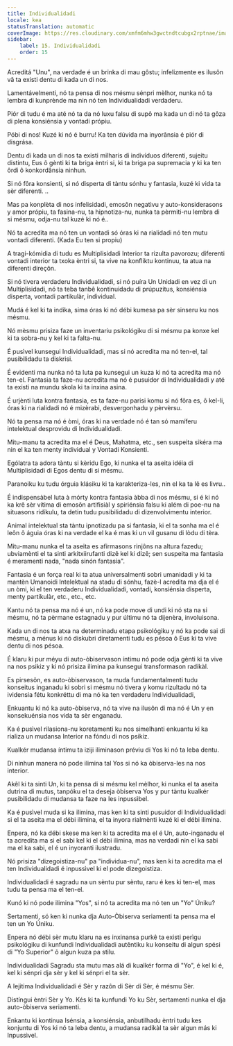 ```yaml
---
title: Individualidadi
locale: kea
statusTranslation: automatic
coverImage: https://res.cloudinary.com/xmfm6mhw3gwctndtcubgx2rptnae/image/upload/v1740468922/small_cover_tratado_de_psicologia_revolucionaria_a4c0dca4e0.webp
sidebar:
    label: 15. Individualidadi
    order: 15
---
```

Acreditá "Unu", na verdade é un brinka di mau gôstu; infelizmente es ilusôn vã ta existi dentu di kada un di nos.

Lamentávelmenti, nó ta pensa di nos mésmu sénpri mèlhor, nunka nó ta lembra di kunprènde ma nin nó ten Individualidadi verdaderu.

Piór di tudu é ma até nó ta da nó luxu falsu di supô ma kada un di nó ta gôza di plena konsiénsia y vontadi própiu.

Póbi di nos! Kuzé ki nó é burru! Ka ten dúvida ma inyorânsia é piór di disgrása.

Dentu di kada un di nos ta existi milharis di indivíduos diferenti, sujeitu distintu, Eus ô gènti ki ta briga èntri si, ki ta briga pa supremacia y ki ka ten ôrdi ô konkordânsia ninhun.

Si nó fôra konsienti, si nó disperta di tàntu sónhu y fantasia, kuzé ki vida ta sèr diferenti. ..

Mas pa konplèta di nos infelisidadi, emosôn negatìvu y auto-konsiderasons y amor própiu, ta fasina-nu, ta hipnotiza-nu, nunka ta pèrmiti-nu lembra di si mésmu, odja-nu tal kuzé ki nó é..

Nó ta acredita ma nó ten un vontadi só óras ki na rialidadi nó ten mutu vontadi diferenti. (Kada Eu ten si propiu)

A tragi-kómidia di tudu es Multiplisidadi Interior ta rizulta pavorozu; diferenti vontadi interior ta txoka èntri si, ta vive na konfliktu kontinuu, ta atua na diferenti direçôn.

Si nó tivera verdaderu Individualidadi, si nó puíra Un Unidadi en vez di un Multiplisidadi, nó ta teba tanbê kontinuidadu di prúpuzitus, konsiénsia disperta, vontadi partikulàr, individual.

Mudá é kel ki ta indika, sima óras ki nó débi kumesa pa sèr sinseru ku nos mésmu.

Nó mèsmu prisiza faze un inventariu psikológiku di si mésmu pa konxe kel ki ta sobra-nu y kel ki ta falta-nu.

É pusìvel kunsegui Individualidadi, mas si nó acredita ma nó ten-el, tal pusibilidadu ta diskrisi.

É evidenti ma nunka nó ta luta pa kunsegui un kuza ki nó ta acredita ma nó ten-el. Fantasia ta faze-nu acredita ma nó é pusuidor di Individualidadi y até ta existi na mundu skola ki ta inxina asina.

É urjènti luta kontra fantasia, es ta faze-nu parisi komu si nó fôra es, ô kel-li, óras ki na rialidadi nó é mizèrabi, desvergonhadu y pèrvèrsu.

Nó ta pensa ma nó é òmi, óras ki na verdade nó é tan só mamíferu intelektual desprovidu di Individualidadi.

Mitu-manu ta acredita ma el é Deus, Mahatma, etc., sen suspeita sikéra ma nin el ka ten menty individual y Vontadi Konsienti.

Ególatra ta adora tàntu si kèridu Ego, ki nunka el ta aseita idéia di Multiplisidadi di Egos dentu di si mésmu.

Paranoiku ku tudu órguia klásiku ki ta karakteriza-les, nin el ka ta lê es livru..

É indispensàbel luta à mórty kontra fantasia àbba di nos mésmu, si é ki nó ka krê sèr vítima di emosôn artifisiàl y spiriénsia falsu ki além di poe-nu na situasons ridíkulu, ta detin tudu pusibilidadu di dizenvolvimentu interior.

Animal intelektual sta tàntu ipnotizadu pa si fantasia, ki el ta sonha ma el é leôn ô águia óras ki na verdade el ka é mas ki un vil gusanu di lòdu di tèra.

Mitu-manu nunka el ta aseita es afirmasons rinjôns na altura fazedu; ubviamènti el ta sinti arkitxiirufanti dizê kel ki dizê; sen suspeita ma fantasia é meramenti nada, "nada sinón fantasia".

Fantasia é un força real ki ta atua universalmenti sobri umanidadi y ki ta mantèn Umanoidi Intelektual na stadu di sónhu, fazè-l acredita ma dja el é un òmi, ki el ten verdaderu Individualidadi, vontadi, konsiénsia disperta, menty partikulàr, etc., etc., etc.

Kantu nó ta pensa ma nó é un, nó ka pode move di undi ki nó sta na si mésmu, nó ta pèrmane estagnadu y pur últimu nó ta dijenèra, involuisona.

Kada un di nos ta atxa na determinadu etapa psikológiku y nó ka pode sai di mésmu, a ménus ki nó diskubri diretamenti tudu es pésoa ô Eus ki ta vive dentu di nos pésoa.

É klaru ki pur méyu di auto-òbiservason íntimu nó pode odja gènti ki ta vive na nos psikiz y ki nó prisiza ilimina pa kunsegui transformason radikàl.

Es pirsesôn, es auto-òbiservason, ta muda fundamentalmenti tudu konseitus inganadu ki sobri si mésmu nó tivera y komu rizultadu nó ta ividensia fétu konkréttu di ma nó ka ten verdaderu Individualidadi,

Enkuantu ki nó ka auto-òbiserva, nó ta vive na ilusôn di ma nó é Un y en konsekuénsia nos vida ta sèr enganadu.

Ka é pusìvel rilasiona-nu koretamenti ku nos simelhanti enkuantu ki ka rializa un mudansa Interior na fóndu di nos psikiz.

Kualkér mudansa íntimu ta iziji iliminason préviu di Yos ki nó ta leba dentu.

Di ninhun manera nó pode ilimina tal Yos si nó ka òbiserva-les na nos interior.

Akêl ki ta sinti Un, ki ta pensa di si mésmu kel mèlhor, ki nunka el ta aseita dutrina di mutus, tanpóku el ta deseja òbiserva Yos y pur tàntu kualkér pusibilidadu di mudansa ta faze na les inpussìbel.

Ka é pusìvel muda si ka ilimina, mas ken ki ta sinti pusuidor di Individualidadi si el ta aseita ma el débi ilimina, el ta inyora rialmènti kuzé ki el débi ilimina.

Enpera, nó ka débi skese ma ken ki ta acredita ma el é Un, auto-inganadu el ta acredita ma si el sabi kel ki el débi ilimina, mas na verdadi nin el ka sabi ma el ka sabi, el é un inyoranti ilustradu.

Nó prisiza "dizegoistiza-nu" pa "individua-nu", mas ken ki ta acredita ma el ten Individualidadi é inpussìvel ki el pode dizegoistiza.

Individualidadi é sagradu na un sèntu pur sèntu, raru é kes ki ten-el, mas tudu ta pensa ma el ten-el.

Kunó ki nó pode ilimina "Yos", si nó ta acredita ma nó ten un "Yo" Úniku?

Sertamenti, só ken ki nunka dja Auto-Òbiserva seriamenti ta pensa ma el ten un Yo Úniku.

Enpera nó débi sèr mutu klaru na es inxinansa purkê ta existi perìgu psikológiku di kunfundi Individualidadi autêntiku ku konseitu di algun spési di "Yo Superior" ô algun kuza pa stilu.

Individualidadi Sagradu sta mutu mas alá di kualkér forma di "Yo", é kel ki é, kel ki sénpri dja sèr y kel ki sénpri el ta sèr.

A lejitima Individualidadi é Sèr y razôn di Sèr di Sèr, é mésmu Sèr.

Distíngui èntri Sèr y Yo. Kés ki ta kunfundi Yo ku Sèr, sertamenti nunka el dja auto-òbiserva seriamenti.

Enkantu ki kontinua Isénsia, a konsiénsia, anbutilhadu èntri tudu kes konjuntu di Yos ki nó ta leba dentu, a mudansa radikàl ta sèr algun más ki Inpussìvel.

